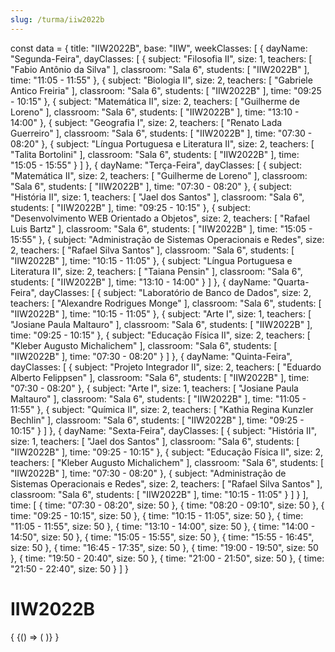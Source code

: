 ```yaml
---
slug: /turma/iiw2022b
---
```

const data = {
  title: "IIW2022B",
  base: "IIW",
  weekClasses: [
    {
      dayName: "Segunda-Feira",
      dayClasses: [
        {
          subject: "Filosofia II",
          size: 1,
          teachers: [
            "Fabio Antônio da Silva"
          ],
          classroom: "Sala 6",
          students: [
            "IIW2022B"
          ],
          time: "11:05 - 11:55"
        },
        {
          subject: "Biologia II",
          size: 2,
          teachers: [
            "Gabriele Antico Freiria"
          ],
          classroom: "Sala 6",
          students: [
            "IIW2022B"
          ],
          time: "09:25 - 10:15"
        },
        {
          subject: "Matemática II",
          size: 2,
          teachers: [
            "Guilherme de Loreno"
          ],
          classroom: "Sala 6",
          students: [
            "IIW2022B"
          ],
          time: "13:10 - 14:00"
        },
        {
          subject: "Geografia I",
          size: 2,
          teachers: [
            "Renato Lada Guerreiro"
          ],
          classroom: "Sala 6",
          students: [
            "IIW2022B"
          ],
          time: "07:30 - 08:20"
        },
        {
          subject: "Língua Portuguesa e Literatura II",
          size: 2,
          teachers: [
            "Talita Bortolini"
          ],
          classroom: "Sala 6",
          students: [
            "IIW2022B"
          ],
          time: "15:05 - 15:55"
        }
      ]
    },
    {
      dayName: "Terça-Feira",
      dayClasses: [
        {
          subject: "Matemática II",
          size: 2,
          teachers: [
            "Guilherme de Loreno"
          ],
          classroom: "Sala 6",
          students: [
            "IIW2022B"
          ],
          time: "07:30 - 08:20"
        },
        {
          subject: "História II",
          size: 1,
          teachers: [
            "Jael dos Santos"
          ],
          classroom: "Sala 6",
          students: [
            "IIW2022B"
          ],
          time: "09:25 - 10:15"
        },
        {
          subject: "Desenvolvimento WEB Orientado a Objetos",
          size: 2,
          teachers: [
            "Rafael Luis Bartz"
          ],
          classroom: "Sala 6",
          students: [
            "IIW2022B"
          ],
          time: "15:05 - 15:55"
        },
        {
          subject: "Administração de Sistemas Operacionais e Redes",
          size: 2,
          teachers: [
            "Rafael Silva Santos"
          ],
          classroom: "Sala 6",
          students: [
            "IIW2022B"
          ],
          time: "10:15 - 11:05"
        },
        {
          subject: "Língua Portuguesa e Literatura II",
          size: 2,
          teachers: [
            "Taiana Pensin"
          ],
          classroom: "Sala 6",
          students: [
            "IIW2022B"
          ],
          time: "13:10 - 14:00"
        }
      ]
    },
    {
      dayName: "Quarta-Feira",
      dayClasses: [
        {
          subject: "Laboratório de Banco de Dados",
          size: 2,
          teachers: [
            "Alexandre Rodrigues Monge"
          ],
          classroom: "Sala 6",
          students: [
            "IIW2022B"
          ],
          time: "10:15 - 11:05"
        },
        {
          subject: "Arte I",
          size: 1,
          teachers: [
            "Josiane Paula Maltauro"
          ],
          classroom: "Sala 6",
          students: [
            "IIW2022B"
          ],
          time: "09:25 - 10:15"
        },
        {
          subject: "Educação Física II",
          size: 2,
          teachers: [
            "Kleber Augusto Michalichem"
          ],
          classroom: "Sala 6",
          students: [
            "IIW2022B"
          ],
          time: "07:30 - 08:20"
        }
      ]
    },
    {
      dayName: "Quinta-Feira",
      dayClasses: [
        {
          subject: "Projeto Integrador II",
          size: 2,
          teachers: [
            "Eduardo Alberto Felippsen"
          ],
          classroom: "Sala 6",
          students: [
            "IIW2022B"
          ],
          time: "07:30 - 08:20"
        },
        {
          subject: "Arte I",
          size: 1,
          teachers: [
            "Josiane Paula Maltauro"
          ],
          classroom: "Sala 6",
          students: [
            "IIW2022B"
          ],
          time: "11:05 - 11:55"
        },
        {
          subject: "Química II",
          size: 2,
          teachers: [
            "Kathia Regina Kunzler Bechlin"
          ],
          classroom: "Sala 6",
          students: [
            "IIW2022B"
          ],
          time: "09:25 - 10:15"
        }
      ]
    },
    {
      dayName: "Sexta-Feira",
      dayClasses: [
        {
          subject: "História II",
          size: 1,
          teachers: [
            "Jael dos Santos"
          ],
          classroom: "Sala 6",
          students: [
            "IIW2022B"
          ],
          time: "09:25 - 10:15"
        },
        {
          subject: "Educação Física II",
          size: 2,
          teachers: [
            "Kleber Augusto Michalichem"
          ],
          classroom: "Sala 6",
          students: [
            "IIW2022B"
          ],
          time: "07:30 - 08:20"
        },
        {
          subject: "Administração de Sistemas Operacionais e Redes",
          size: 2,
          teachers: [
            "Rafael Silva Santos"
          ],
          classroom: "Sala 6",
          students: [
            "IIW2022B"
          ],
          time: "10:15 - 11:05"
        }
      ]
    }
  ],
  time: [
    {
      time: "07:30 - 08:20",
      size: 50
    },
    {
      time: "08:20 - 09:10",
      size: 50
    },
    {
      time: "09:25 - 10:15",
      size: 50
    },
    {
      time: "10:15 - 11:05",
      size: 50
    },
    {
      time: "11:05 - 11:55",
      size: 50
    },
    {
      time: "13:10 - 14:00",
      size: 50
    },
    {
      time: "14:00 - 14:50",
      size: 50
    },
    {
      time: "15:05 - 15:55",
      size: 50
    },
    {
      time: "15:55 - 16:45",
      size: 50
    },
    {
      time: "16:45 - 17:35",
      size: 50
    },
    {
      time: "19:00 - 19:50",
      size: 50
    },
    {
      time: "19:50 - 20:40",
      size: 50
    },
    {
      time: "21:00 - 21:50",
      size: 50
    },
    {
      time: "21:50 - 22:40",
      size: 50
    }
  ]
}

# IIW2022B

<div>
  {
    <BrowserOnly>
      {() => (
        <Grid
          title={data.title}
          weekClasses={data.weekClasses}
          time={data.time}
        />
      )}
    </BrowserOnly>
  }
</div>

